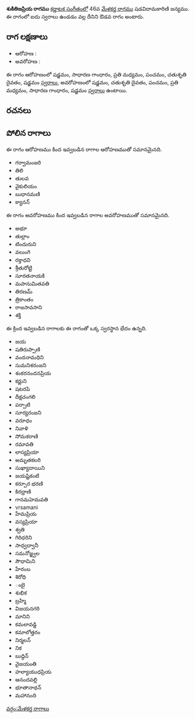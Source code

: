 {{Infobox ragam
	| name          	= శుకితిజప్రియ
	| synonym	    	= 
	| mela          	= 
	| chakra        	= 
	| janaka        	= 
	| type          	= ఔడవ
	| arohanam      	= {{svaraC|S|G2|M2|P|D2|S'}} 
	| avarohanam    	= {{svaraC|S'|D2|P|M2|G2|S}}
	| jeeva         	=
	| chhaya        	=
	| nyasa         	=
	| vishesha      	= 
	| equivalent  		= 
}}
{{కర్ణాటక సంగీత రాగాలు}}
'''శుకితిజప్రియ రాగము''' [[కర్ణాటక సంగీతం]]లో 46వ [[మేళకర్త రాగము]] షడవిదామకారిణి జన్యము.  ఈ రాగంలో ఐదు స్వరాలు ఉండడం వల్ల దీనిని ఔడవ రాగం అంటారు.


==రాగ లక్షణాలు==


* ఆరోహణ : {{svaraC|S|G2|M2|P|D2|S'}} 
* అవరోహణ : {{svaraC|S'|D2|P|M2|G2|S}}

ఈ రాగం ఆరోహణంలో షడ్జమం, సాధారణ గాంధారం, ప్రతి మధ్యమం, పంచమం, చతుశృతి దైవతం, షడ్జమం [[స్వరాలు]], అవరోహణంలో షడ్జమం, చతుశృతి దైవతం, పంచమం, ప్రతి మధ్యమం, సాధారణ గాంధారం, షడ్జమం [[స్వరాలు]] ఉంటాయి.

==రచనలు==



==పోలిన రాగాలు==
ఈ రాగం ఆరోహణము కింద ఇవ్వబడిన రాగాల ఆరోహణముతో సమానమైనది.
* గర్వామంజరి
* తిలి
* తులవ
* వైకులియం
* బుధానమణి
* క్యానన్

ఈ రాగం అవరోహణము కింద ఇవ్వబడిన రాగాల అవరోహణముతో సమానమైనది.
* అభూ
* తుల్లాం
* టిందురుని
* వలుంగి
* రక్తాధవి
* శ్రీతురోట్టి
* సూరతనాయకి
* మపానుమితవతి
* తిరణమ్
* త్రికాంతం
* రాజసావసాని
* శక్తి

ఈ క్రింద ఇవ్వబడిన రాగాలకు ఈ రాగంతో ఒక్క స్వరస్థాన భేదం ఉన్నది.
* జయ
* షతిరుప్పాణి
* వందనామధిని
* సుమనిశరంజని
* శంకరనందనప్రియ
* కర్ణుని
* షటరపి
* దీక్షచంగలి
* పర్పాటి
* సూర్యరంజని
* వరూధం
* నివాళి
* సోమకరాణి
* రమావతి
* లాస్యప్రియా
* అమృతకలరి
* సుఖ్యాదాయిని
* జయష్టికంటి
* కర్పూర భరణి
* కిరధ్రాణి
* గానమహెమవతి
* vrsamani
* హేమప్రియ
* వస్యప్రియా
* శ్వతి
* గిరిధరిని
* సాధ్వద్వానీ
* సమనోజ్జ్వల
* సౌధామిని
* హేరంబ
* శిరోధి
* ంబై
* శుభిక
* బ్రహ్మి
* విజయనగరి
* మానిని
* కమలావడ్డి
* కమాలోత్తరం
* నిర్మలన్
* నిక
* బుద్దిన్
* వైజయంతి
* హల్యాయుధప్రియ
* ఆనందవల్లి
* భూతానాథన్
* మహానంది



[[వర్గం:మేళకర్త రాగాలు]]